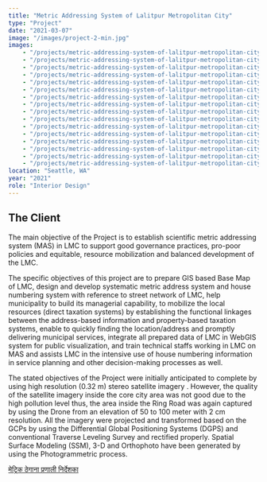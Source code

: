 ```yaml
---
title: "Metric Addressing System of Lalitpur Metropolitan City"
type: "Project"
date: "2021-03-07"
image: "/images/project-2-min.jpg"
images: 
    - "/projects/metric-addressing-system-of-lalitpur-metropolitan-city/2.jpg"
    - "/projects/metric-addressing-system-of-lalitpur-metropolitan-city/3.jpg"
    - "/projects/metric-addressing-system-of-lalitpur-metropolitan-city/4.jpg"
    - "/projects/metric-addressing-system-of-lalitpur-metropolitan-city/6.jpg"
    - "/projects/metric-addressing-system-of-lalitpur-metropolitan-city/7.jpg"
    - "/projects/metric-addressing-system-of-lalitpur-metropolitan-city/8.jpg"
    - "/projects/metric-addressing-system-of-lalitpur-metropolitan-city/9.jpg"
    - "/projects/metric-addressing-system-of-lalitpur-metropolitan-city/10.jpg"
    - "/projects/metric-addressing-system-of-lalitpur-metropolitan-city/11.jpg"
    - "/projects/metric-addressing-system-of-lalitpur-metropolitan-city/12.jpg"
    - "/projects/metric-addressing-system-of-lalitpur-metropolitan-city/13.jpg"
    - "/projects/metric-addressing-system-of-lalitpur-metropolitan-city/14.jpg"
    - "/projects/metric-addressing-system-of-lalitpur-metropolitan-city/15.jpg"
    - "/projects/metric-addressing-system-of-lalitpur-metropolitan-city/16.jpg"
    - "/projects/metric-addressing-system-of-lalitpur-metropolitan-city/17.jpg"
    - "/projects/metric-addressing-system-of-lalitpur-metropolitan-city/18.jpg"
location: "Seattle, WA"
year: "2021"
role: "Interior Design"
---
```


## The Client
The main objective of the Project is to establish scientific metric addressing system (MAS) in LMC to support good governance practices, pro-poor policies and equitable, resource mobilization and balanced development of the LMC.

The specific objectives of this project are to prepare GIS based Base Map of LMC, design and develop systematic metric address system and house numbering system with reference to street network of LMC, help municipality to build its managerial capability, to mobilize the local resources (direct taxation systems) by establishing the functional linkages between the address-based information and property-based taxation systems, enable to quickly finding the location/address and promptly delivering municipal services, integrate all prepared data of LMC in WebGIS system for public visualization, and train technical staffs working in LMC on MAS and assists LMC in the intensive use of house numbering information in service planning and other decision-making processes as well.

The stated objectives of the Project were initially anticipated to complete by using high resolution (0.32 m) stereo satellite imagery . However, the quality of the satellite imagery inside the core city area was not good due to the high pollution level thus, the area inside the Ring Road was again captured by using the Drone from an elevation of 50 to 100 meter with 2 cm resolution. All the imagery were projected and transformed based on the GCPs by using the Differential Global Positioning Systems (DGPS) and conventional Traverse Leveling Survey and rectified properly. Spatial Surface Modeling (SSM), 3-D and Orthophoto have been generated by using the Photogrammetric process.


[मेट्रिक ठेगाना प्रणाली निर्देशका](https://lmc.gov.np/content/%E0%A4%B2%E0%A4%B2%E0%A4%BF%E0%A4%A4%E0%A4%AA%E0%A5%81%E0%A4%B0-%E0%A4%AE%E0%A4%B9%E0%A4%BE%E0%A4%A8%E0%A4%97%E0%A4%B0%E0%A4%AA%E0%A4%BE%E0%A4%B2%E0%A4%BF%E0%A4%95%E0%A4%BE%E0%A4%95%E0%A5%8B-%E0%A4%B8%E0%A4%A1%E0%A4%95-%E0%A4%B8%E0%A4%9E%E0%A5%8D%E0%A4%9C%E0%A4%BE%E0%A4%B2%E0%A4%AE%E0%A4%BE-%E0%A4%86%E0%A4%A7%E0%A4%BE%E0%A4%B0%E0%A4%BF%E0%A4%A4-%E0%A4%AE%E0%A5%87%E0%A4%9F%E0%A5%8D%E0%A4%B0%E0%A4%BF%E0%A4%95-%E0%A4%A0%E0%A5%87%E0%A4%97%E0%A4%BE%E0%A4%A8%E0%A4%BE-%E0%A4%AA%E0%A5%8D%E0%A4%B0%E0%A4%A3%E0%A4%BE%E0%A4%B2%E0%A5%80-%E0%A4%A8%E0%A4%BF%E0%A4%B0%E0%A5%8D%E0%A4%A6%E0%A5%87%E0%A4%B6%E0%A4%95%E0%A4%BE)
